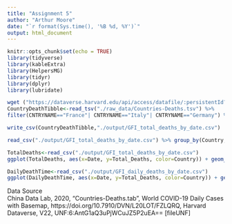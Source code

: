 ```yaml
---
title: "Assignment 5"
author: "Arthur Moore"
date: "`r format(Sys.time(), '%B %d, %Y')`"
output: html_document
---
```


<!-- (1) Create folders for raw_data and output --> 


<!-- (2) Write a chunk that loads the needed tidyverse libraries but does not show up in any way in the final html document. --> 
```r
knitr::opts_chunk$set(echo = TRUE)
library(tidyverse)
library(kableExtra)
library(HelpersMG)
library(tidyr)
library(dplyr)
library(lubridate)
```


<!-- (3) Write a chunk that uses wget to download the data file from the Harvard Dataverse and save is as raw_data/Countries-Deaths.tsv. This chunk should also not show up in any way in the final html and should be cached so that you do not repeatedly download the file as you reexecute your code. --> 
```r
wget ("https://dataverse.harvard.edu/api/access/datafile/:persistentId?persistentId=doi:10.7910/DVN/L20LOT/FZLQRQ", destfile ="./raw_data/Countries-Deaths.tsv")
CountryDeathTibble<-read_tsv("./raw_data/Countries-Deaths.tsv") %>% 
filter(CNTRYNAME=="France"| CNTRYNAME=="Italy"| CNTRYNAME=="Germany") %>% pivot_longer(-CNTRYNAME, names_to="Date", values_to="Total_Deaths") %>% mutate(Date=mdy(paste(Date,"2020", sep = ""))) %>% rename(Country=CNTRYNAME)
```
```r
write_csv(CountryDeathTibble,"./output/GFI_total_deaths_by_date.csv")
```


<!-- (4) Write a chunk that creates a tidy dataset called output/GFI_total_deaths_by_date.csv. This file should have variables named Country, Date, and Total_Deaths. You will need to use several tidy tools to restructure the data with pivot_long() and convert the four-digit codes to dates using lubridate. Filter the data so that only information from Germany, France, and Italy are present. This chuck should not display anything in the final html document. --> 
```r
read_csv("./output/GFI_total_deaths_by_date.csv") %>% group_by(Country,Date) %>% mutate(Daily_Deaths=Total_Deaths - lag(Total_Deaths,n=1,default = NA)) %>% select(Total_Deaths) %>% write_csv("./output/GFI_daily_deaths_by_date.csv")
```


<!-- (5) Write another chunk that reates a tidy dataset called output/GFI_daily_deaths_by_date.csv. This file should have variables named Country, Date, and Daily_Deaths. You can start from the previous data and use the lag() function to calculate the daily death rates as a difference between adjacent datapoints. Once again, this should not show up in the final html. --> 
```r
TotalDeaths<-read_csv("./output/GFI_total_deaths_by_date.csv")
ggplot(TotalDeaths, aes(x=Date, y=Total_Deaths, color=Country)) + geom_line(size=1.5) + scale_y_log10() + theme_linedraw() + labs(y="Total COVID-19 Deaths")
```


<!-- (6) Write a chunk that uses ggplot2 to create a line graph that comparing the total deaths between the three countries over time. Color each line by country and use a line size of 1.5. Set the Y axis to be a log10 scale, and label that axis as Total COVID-19 Deaths. Please use the ggplot2 linedraw theme for your plot. --> 
```r
DailyDeathTime<-read_csv("./output/GFI_daily_deaths_by_date.csv")
ggplot(DailyDeathTime, aes(x=Date, y=Total_Deaths, color=Country)) + geom_line(size=1.5) + scale_y_log10() +theme_linedraw() + labs(y="Daily COVID-19 Deaths")
```


<!-- (7) Write a chunk that uses ggplot2 to create a line graph that comparing the daily deaths between the three countries over time. Color each line by country and use a line size of 1.5. Label the y axis as Daily COVID-19 Deaths and set the y-axis limits to range from 0 to 1,000. Please use the ggplot2 linedraw theme for your plot. --> 


<!-- (8) Write one last chuck that groups the daily death data by country and finds the maximum number of deaths per day. Use knitr::kable() to display this as a table in your html document. -->  


<!-- (9) Using markdown, provide an introduction and conclusion section before and after the analysis that you just performed, respectively. These sections should be level 2 headings. --> 


<!-- (10) Cite your data source - another level 2 heading - using this reference. Check online to make sure that you get any formatting (e.g. italics, links, etc. correct) --> 


Data Source    
China Data Lab, 2020, "Countries-Deaths.tab", World COVID-19 Daily Cases with Basemap, https://doi.org/10.7910/DVN/L20LOT/FZLQRQ, Harvard Dataverse, V22, UNF:6:AntG1aQ3uPjWCuJZ5P2uEA== [fileUNF]
